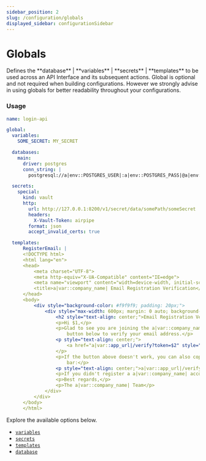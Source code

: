 ```yaml
---
sidebar_position: 2
slug: /configuration/globals
displayed_sidebar: configurationSidebar
---
```


# Globals

<p>
  Defines the **database** | **variables** | **secrets** | **templates** to be
  used across an API Interface and its subsequent actions. Global is optional
  and not required when building configurations. However we strongly advise in
  using globals for better readability throughout your configurations.
</p>

<h3>Usage</h3>

```yml
name: login-api

global:
  variables:
    SOME_SECRET: MY_SECRET

  databases:
    main:
      driver: postgres
      conn_string: |
        postgresql://a|env::POSTGRES_USER|:a|env::POSTGRES_PASS|@a|env::POSTGRES_HOST|?connect_timeout=10"

  secrets:
    special:
      kind: vault
      http:
        url: http://127.0.0.1:8200/v1/secret/data/somePath/someSecret
        headers:
          X-Vault-Token: airpipe
        format: json
        accept_invalid_certs: true

  templates:
      RegisterEmail: |
      <!DOCTYPE html>
      <html lang="en">
      <head>
          <meta charset="UTF-8">
          <meta http-equiv="X-UA-Compatible" content="IE=edge">
          <meta name="viewport" content="width=device-width, initial-scale=1.0">
          <title>a|var::company_name| Email Registration Verification</title>
      </head>
      <body>
          <div style="background-color: #f9f9f9; padding: 20px;">
              <div style="max-width: 600px; margin: 0 auto; background-color: #ffffff; padding: 20px; border-radius: 10px; box-shadow: 0px 0px 10px rgba(0, 0, 0, 0.1);">
                  <h2 style="text-align: center;">Email Registration Verification with a|var::company_name|</h2>
                  <p>Hi $1,</p>
                  <p>Glad to see you are joining the a|var::company_name|! To complete your account registration, please click the button
                      button below to verify your email address.</p>
                  <p style="text-align: center;">
                      <a href="a|var::app_url|/verify?token=$2" style="display: inline-block; background-color: #007bff; color: #ffffff; text-decoration: none; padding: 10px 20px; border-radius: 5px;">Verify Email</a>
                  </p>
                  <p>If the button above doesn't work, you can also copy and paste the following link into your browser's address
                      bar:</p>
                  <p style="text-align: center;">a|var::app_url|/verify?token=$3</p>
                  <p>If you didn't register a a|var::company_name| account, please ignore this email.</p>
                  <p>Best regards,</p>
                  <p>The a|var::company_name| Team</p>
              </div>
          </div>
      </body>
      </html>

```

Explore the available options below.

- [`variables`](/docs/configuration/globals/variables)
- [`secrets`](/docs/configuration/globals/secrets)
- [`templates`](/docs/configuration/globals/templates)
- [`database`](/docs/configuration/globals/databases)
